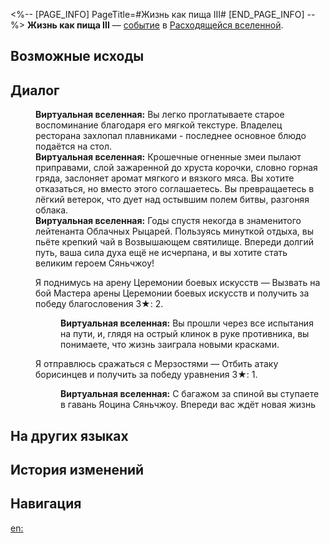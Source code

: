 <%-- [PAGE_INFO]
PageTitle=#Жизнь как пища III#
[END_PAGE_INFO] --%>
{{Дополнить}}
{{ВВ Событие Инфобокс
|id                 = 24901-2
|Название           = 
|Изображение        = Событие ВВ Жизнь как пища.png
|Испытание_в_вв     = 
|Испытание_в_рое    = 
|Испытание_в_зиш    = 
|Испытание_в_рв     = Неизвестно
|Испытание_в_облнеп = 
|Требования         = 
|Пред               = 
|След               = 
|Упоминания         = 
|Порядок            = 
|Порядок_рв         = 129
}}
'''Жизнь как пища III''' — [[Расходящаяся вселенная/События|событие]] в [[Расходящаяся вселенная|Расходящейся вселенной]].

==Возможные исходы==
{{Возможные исходы
|Выбор_1 = Я поднимусь на арену Церемонии боевых искусств
|Результат_1 = Вызвать на бой Мастера арены Церемонии боевых искусств и получить за победу благословения 3★: 2.

|Выбор_2 = Я отправлюсь сражаться с Мерзостями
|Результат_2 = Отбить атаку борисинцев и получить за победу уравнения 3★: 1.
}}

==Диалог==
{{Диалог Начало}}
:'''Виртуальная вселенная:''' Вы легко проглатываете старое воспоминание благодаря его мягкой текстуре. Владелец ресторана захлопал плавниками - последнее основное блюдо подаётся на стол.
:'''Виртуальная вселенная:''' Крошечные огненные змеи пылают приправами, слой зажаренной до хруста корочки, словно горная гряда, заслоняет аромат мягкого и вязкого мяса. Вы хотите отказаться, но вместо этого соглашаетесь. Вы превращаетесь в лёгкий ветерок, что дует над остывшим полем битвы, разгоняя облака.
:'''Виртуальная вселенная:''' Годы спустя некогда {{MC|ж=молодая девушка превратилась|м=молодой человек превратился}} в знаменитого лейтенанта Облачных Рыцарей. Пользуясь минуткой отдыха, вы пьёте крепкий чай в Возвышающем святилище. Впереди долгий путь, ваша сила духа ещё не исчерпана, и вы хотите стать великим героем Сяньчжоу!
:{{Диалог|Звезда}} Я поднимусь на арену Церемонии боевых искусств &mdash; Вызвать на бой Мастера арены Церемонии боевых искусств и получить за победу благословения 3★: 2.
::'''Виртуальная вселенная:''' Вы прошли через все испытания на пути, и, глядя на острый клинок в руке противника, вы понимаете, что жизнь заиграла новыми красками.
:{{Диалог|Звезда}} Я отправлюсь сражаться с Мерзостями &mdash; Отбить атаку борисинцев и получить за победу уравнения 3★: 1.
::'''Виртуальная вселенная:''' С багажом за спиной вы ступаете в гавань Яоцина Сяньчжоу. Впереди вас ждёт новая жизнь
{{Диалог Конец}}

==На других языках==
{{На других языках
|en   = Life is Like a Vegetable (III)
|zhs  = 人生如菜（其三）
|zht  = 人生如菜（其三）
|ja   = {{Rubi|人生|じんせい}}は{{Rubi|料理|りょうり}}の{{Rubi|如|ごと}}く（その3）
|ko   = 인생은 채소와 같다 (3)
|es   = La vida es como la verdura (III)
|fr   = La vie est comme un légume (III)
|ru   = Жизнь как пища III
|th   = ชีวิตดั่งพืชผัก (3)
|vi   = Nhân Sinh Như Rau Cải (III)
|de   = Das Leben ist wie Gemüse (III)
|id   = Hidup Bagai Sayur (3)
|pt   = A Vida É Como um Legume (III)
}}

==История изменений==
{{История изменений|null}}

==Навигация==
{{События ВВ Навбокс}}

[[en:]]